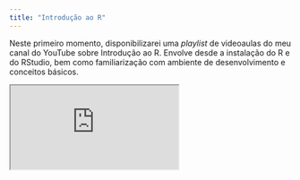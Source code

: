 ```yaml
---
title: "Introdução ao R"
---
```


Neste primeiro momento, disponibilizarei uma *playlist* de videoaulas do meu canal do YouTube sobre Introdução ao R. Envolve desde a instalação do R e do RStudio, bem como familiarização com ambiente de desenvolvimento e conceitos básicos.

::: {.ratio .ratio-16x9}
<iframe
  src="https://www.youtube.com/embed/videoseries?list=PL_v-tArg0FZjeQMDtbDTc5M88vH7DqK9_"
  title="Introdução ao R — Playlist"
  allow="accelerometer; autoplay; clipboard-write; encrypted-media; gyroscope; picture-in-picture; web-share"
  allowfullscreen
  loading="lazy"></iframe>
:::